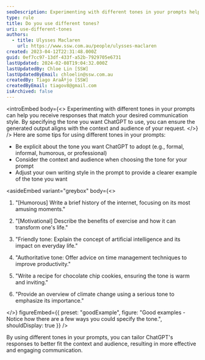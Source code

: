```yaml
---
seoDescription: Experimenting with different tones in your prompts helps you receive responses that match your desired communication style.
type: rule
title: Do you use different tones?
uri: use-different-tones
authors:
  - title: Ulysses Maclaren
    url: https://www.ssw.com.au/people/ulysses-maclaren
created: 2023-04-12T22:31:48.000Z
guid: 0ef7cc97-13df-433f-a52b-7929705e6731
lastUpdated: 2024-02-08T19:04:32.000Z
lastUpdatedBy: Chloe Lin [SSW]
lastUpdatedByEmail: chloelin@ssw.com.au
createdBy: Tiago AraÃºjo [SSW]
createdByEmail: tiagov8@gmail.com
isArchived: false
---
```


<introEmbed
  body={<>
Experimenting with different tones in your prompts can help you receive responses that match your desired communication style. By specifying the tone you want ChatGPT to use, you can ensure the generated output aligns with the context and audience of your request.
  </>}
/>
Here are some tips for using different tones in your prompts:

- Be explicit about the tone you want ChatGPT to adopt (e.g., formal, informal, humorous, or professional)
- Consider the context and audience when choosing the tone for your prompt
- Adjust your own writing style in the prompt to provide a clearer example of the tone you want

<asideEmbed
  variant="greybox"
  body={<>
    
1. "\[Humorous] Write a brief history of the internet, focusing on its most amusing moments."

2. "\[Motivational] Describe the benefits of exercise and how it can transform one's life."

3. "Friendly tone: Explain the concept of artificial intelligence and its impact on everyday life."

4. "Authoritative tone: Offer advice on time management techniques to improve productivity."

5. "Write a recipe for chocolate chip cookies, ensuring the tone is warm and inviting."

6. "Provide an overview of climate change using a serious tone to emphasize its importance."

  </>}
  figureEmbed={{
    preset: "goodExample",
    figure: "Good examples - Notice how there are a few ways you could specify the tone.",
    shouldDisplay: true
  }}
/>

By using different tones in your prompts, you can tailor ChatGPT's responses to better fit the context and audience, resulting in more effective and engaging communication.
